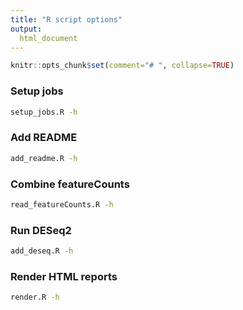 ```yaml
---
title: "R script options"
output:
  html_document
---
```


```r
knitr::opts_chunk$set(comment="# ", collapse=TRUE)
```

### Setup jobs


```bash
setup_jobs.R -h
```


### Add README


```bash
add_readme.R -h
```

###  Combine featureCounts

```bash
read_featureCounts.R -h
```

###  Run DESeq2

```bash
add_deseq.R -h
```


###  Render HTML reports

```bash
render.R -h
```
